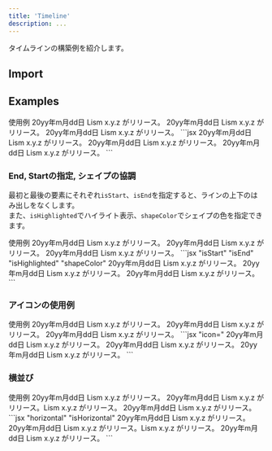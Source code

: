 ```yaml
---
title: 'Timeline'
description: ...
---
```



タイムラインの構築例を紹介します。


## Import

<ImportSource name='Timeline' hasRoot react css='css'/>


## Examples


<Preview>
	<PreviewTitle>使用例</PreviewTitle>
	<PreviewArea p='30'>
		<Timeline.Root>
			<Timeline.Item>
				<Timeline.Time>20yy年m月dd日</Timeline.Time>
				<Timeline.Title>Lism x.y.z がリリース。</Timeline.Title>
				<Timeline.Text>
					<Dummy lang='ja'/>
				</Timeline.Text>
			</Timeline.Item>
			<Timeline.Item>
				<Timeline.Time>20yy年m月dd日</Timeline.Time>
				<Timeline.Title>Lism x.y.z がリリース。</Timeline.Title>
				<Timeline.Text>
					<Dummy lang='ja'/>
				</Timeline.Text>
			</Timeline.Item>
			<Timeline.Item>
				<Timeline.Time>20yy年m月dd日</Timeline.Time>
				<Timeline.Title>Lism x.y.z がリリース。</Timeline.Title>
				<Timeline.Text>
					<Dummy lang='ja'/>
				</Timeline.Text>
			</Timeline.Item>
		</Timeline.Root>
	</PreviewArea>
	<PreviewCode>
```jsx
<Timeline.Root>
	<Timeline.Item>
		<Timeline.Time>20yy年m月dd日</Timeline.Time>
		<Timeline.Text>
			<Text>Lism x.y.z がリリース。</Text>
			<Dummy lang='ja'/>
		</Timeline.Text>
	</Timeline.Item>
	<Timeline.Item>
		<Timeline.Time>20yy年m月dd日</Timeline.Time>
		<Timeline.Text>
			<Text>Lism x.y.z がリリース。</Text>
			<Dummy lang='ja'/>
		</Timeline.Text>
	</Timeline.Item>
	<Timeline.Item>
		<Timeline.Time>20yy年m月dd日</Timeline.Time>
		<Timeline.Text>
			<Text>Lism x.y.z がリリース。</Text>
			<Dummy lang='ja'/>
		</Timeline.Text>
	</Timeline.Item>
</Timeline.Root>
```
	</PreviewCode>
</Preview>



### End, Startの指定, シェイプの協調

最初と最後の要素にそれぞれ`isStart`、`isEnd`を指定すると、ラインの上下のはみ出しをなくします。  
また、`isHighlighted`でハイライト表示、`shapeColor`でシェイプの色を指定できます。


<Preview>
	<PreviewTitle>使用例</PreviewTitle>
	<PreviewArea p='30'>
		<Timeline.Root>
			<Timeline.Item isStart>
				<Timeline.Time>20yy年m月dd日</Timeline.Time>
				<Timeline.Text>
					<Text>Lism x.y.z がリリース。</Text>
					<Dummy lang='ja'/>
				</Timeline.Text>
			</Timeline.Item>
			<Timeline.Item>
				<Timeline.Time>20yy年m月dd日</Timeline.Time>
				<Timeline.Text>
					<Text>Lism x.y.z がリリース。</Text>
					<Dummy lang='ja'/>
				</Timeline.Text>
			</Timeline.Item>
			<Timeline.Item isEnd isHighlighted shapeColor='red'>
				<Timeline.Time>20yy年m月dd日</Timeline.Time>
				<Timeline.Text>
					<Text>Lism x.y.z がリリース。</Text>
					<Dummy lang='ja'/>
				</Timeline.Text>
			</Timeline.Item>
		</Timeline.Root>
	</PreviewArea>
	<PreviewCode>
```jsx "isStart" "isEnd" "isHighlighted" "shapeColor"
<Timeline.Root>
	<Timeline.Item isStart>
		<Timeline.Time>20yy年m月dd日</Timeline.Time>
		<Timeline.Text>
			<Text>Lism x.y.z がリリース。</Text>
			<Dummy lang='ja'/>
		</Timeline.Text>
	</Timeline.Item>
	<Timeline.Item>
		<Timeline.Time>20yy年m月dd日</Timeline.Time>
		<Timeline.Text>
			<Text>Lism x.y.z がリリース。</Text>
			<Dummy lang='ja'/>
		</Timeline.Text>
	</Timeline.Item>
	<Timeline.Item isEnd isHighlighted shapeColor='red'>
		<Timeline.Time>20yy年m月dd日</Timeline.Time>
		<Timeline.Text>
			<Text>Lism x.y.z がリリース。</Text>
			<Dummy lang='ja'/>
		</Timeline.Text>
	</Timeline.Item>
</Timeline.Root>
```
	</PreviewCode>
</Preview>





### アイコンの使用例

<Preview>
	<PreviewTitle>使用例</PreviewTitle>
	<PreviewArea p='30'>
		<Timeline.Root>
			<Timeline.Item icon={{as:MegaphoneSimple, weight:'fill'}}>
				<Timeline.Time>20yy年m月dd日</Timeline.Time>
				<Timeline.Text>
					<Text>Lism x.y.z がリリース。</Text>
					<Dummy lang='ja'/>
				</Timeline.Text>
			</Timeline.Item>
			<Timeline.Item>
				<Timeline.Time>20yy年m月dd日</Timeline.Time>
				<Timeline.Text>
					<Text>Lism x.y.z がリリース。</Text>
					<Dummy lang='ja'/>
				</Timeline.Text>
			</Timeline.Item>
			<Timeline.Item icon='check' isHighlighted shapeColor='red'>
				<Timeline.Time>20yy年m月dd日</Timeline.Time>
				<Timeline.Text>
					<Text>Lism x.y.z がリリース。</Text>
					<Dummy lang='ja'/>
				</Timeline.Text>
			</Timeline.Item>
		</Timeline.Root>
	</PreviewArea>
	<PreviewCode>
	```jsx "icon="
		<Timeline.Root>
			<Timeline.Item icon={{as:MegaphoneSimple, weight:'fill'}}>
				<Timeline.Time>20yy年m月dd日</Timeline.Time>
				<Timeline.Text>
					<Text>Lism x.y.z がリリース。</Text>
					<Dummy lang='ja'/>
				</Timeline.Text>
			</Timeline.Item>
			<Timeline.Item>
				<Timeline.Time>20yy年m月dd日</Timeline.Time>
				<Timeline.Text>
					<Text>Lism x.y.z がリリース。</Text>
					<Dummy lang='ja'/>
				</Timeline.Text>
			</Timeline.Item>
			<Timeline.Item icon='check' isHighlighted shapeColor='red'>
				<Timeline.Time>20yy年m月dd日</Timeline.Time>
				<Timeline.Text>
					<Text>Lism x.y.z がリリース。</Text>
					<Dummy lang='ja'/>
				</Timeline.Text>
			</Timeline.Item>
		</Timeline.Root>
	```
	</PreviewCode>
</Preview>


### 横並び

<Preview>
	<PreviewTitle>使用例</PreviewTitle>
	<PreviewArea p='30'>
		<Timeline.Root isHorizontal>
				<Timeline.Item isHorizontal isStart>
					<Timeline.Time>20yy年m月dd日</Timeline.Time>
					<Timeline.Title>Lism x.y.z がリリース。</Timeline.Title>
					<Timeline.Text>
						<Dummy lang='ja' />
					</Timeline.Text>
				</Timeline.Item>
				<Timeline.Item isHorizontal>
					<Timeline.Time>20yy年m月dd日</Timeline.Time>
					<Timeline.Title>Lism x.y.z がリリース。Lism x.y.z がリリース。</Timeline.Title>
					<Timeline.Text>
						<Dummy lang='ja' />
					</Timeline.Text>
				</Timeline.Item>
				<Timeline.Item isHorizontal isEnd isHighlighted>
					<Timeline.Time>20yy年m月dd日</Timeline.Time>
					<Timeline.Title>Lism x.y.z がリリース。</Timeline.Title>
					<Timeline.Text>
						<Dummy lang='ja' />
					</Timeline.Text>
				</Timeline.Item>
			</Timeline.Root>
	</PreviewArea>
	<PreviewCode>
	```jsx "horizontal" "isHorizontal"
		<Timeline.Root isHorizontal>
			<Timeline.Item isHorizontal isStart>
				<Timeline.Time>20yy年m月dd日</Timeline.Time>
				<Timeline.Title>Lism x.y.z がリリース。</Timeline.Title>
				<Timeline.Text>
					<Dummy lang='ja' />
				</Timeline.Text>
			</Timeline.Item>
			<Timeline.Item isHorizontal>
				<Timeline.Time>20yy年m月dd日</Timeline.Time>
				<Timeline.Title>Lism x.y.z がリリース。Lism x.y.z がリリース。</Timeline.Title>
				<Timeline.Text>
					<Dummy lang='ja' />
				</Timeline.Text>
			</Timeline.Item>
			<Timeline.Item isHorizontal isEnd isHighlighted>
				<Timeline.Time>20yy年m月dd日</Timeline.Time>
				<Timeline.Title>Lism x.y.z がリリース。</Timeline.Title>
				<Timeline.Text>
					<Dummy lang='ja' />
				</Timeline.Text>
			</Timeline.Item>
		</Timeline.Root>
	```
	</PreviewCode>
</Preview>
		